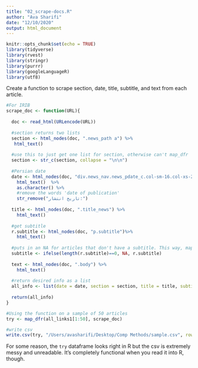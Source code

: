 ```yaml
---
title: "02_scrape-docs.R"
author: "Ava Sharifi"
date: "12/10/2020"
output: html_document
---
```


```r
knitr::opts_chunk$set(echo = TRUE)
library(tidyverse)
library(rvest) 
library(stringr)
library(purrr)
library(googleLanguageR)
library(utf8)
```

Create a function to scrape section, date, title, subtitle, and text from each article.
```r
#For IRIB
scrape_doc <- function(URL){
  
  doc <- read_html(URLencode(URL))
 
  #section returns two lists
  section <- html_nodes(doc, ".news_path a") %>% 
   html_text() 
  
  #use this to just get one list for section, otherwise can't map_dfr
  section <- str_c(section, collapse = "\n\n") 
  
  #Persian date 
  date <- html_nodes(doc, "div.news_nav.news_pdate_c.col-sm-16.col-xs-25") %>%
    html_text()  %>%
    as.character() %>%
    #remove the words 'date of publication'
    str_remove("تاریخ انتشار:")
  
  title <- html_nodes(doc, ".title_news") %>%
    html_text()
  
  #get subtitle
  r.subtitle <- html_nodes(doc, "p.subtitle")%>%
    html_text()
  
  #puts in an NA for articles that don't have a subtitle. This way, map_dfr will still run
  subtitle <- ifelse(length(r.subtitle)==0, NA, r.subtitle) 
  
  text <- html_nodes(doc, ".body") %>%
    html_text()
   
  #return desired info as a list
  all_info <- list(date = date, section = section, title = title, subtitle = subtitle, text = text)
    
  return(all_info)
}

#Using the function on a sample of 50 articles
try <- map_dfr(all_links1[1:50], scrape_doc)

#write csv
write.csv(try, "/Users/avasharifi/Desktop/Comp Methods/sample.csv", row.names = FALSE)
```

For some reason, the `try` dataframe looks right in R but the csv is extremely messy and unreadable. It's completely functional when you read it into R, though.
